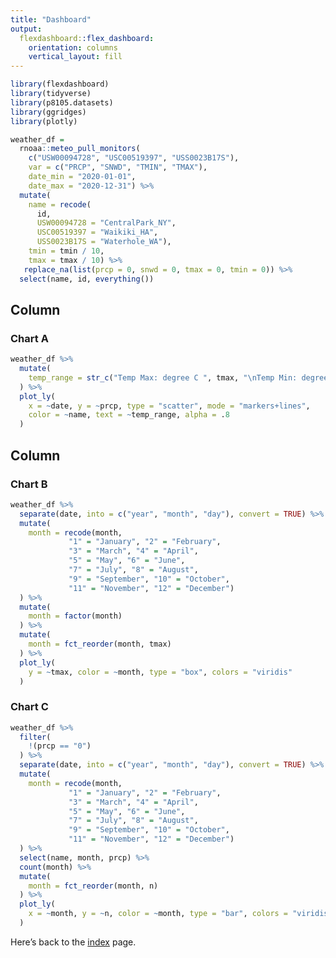 ```yaml
---
title: "Dashboard"
output: 
  flexdashboard::flex_dashboard:
    orientation: columns
    vertical_layout: fill
---
```


```r
library(flexdashboard)
library(tidyverse)
library(p8105.datasets)
library(ggridges)
library(plotly)
```


```r
weather_df = 
  rnoaa::meteo_pull_monitors(
    c("USW00094728", "USC00519397", "USS0023B17S"),
    var = c("PRCP", "SNWD", "TMIN", "TMAX"), 
    date_min = "2020-01-01",
    date_max = "2020-12-31") %>%
  mutate(
    name = recode(
      id, 
      USW00094728 = "CentralPark_NY", 
      USC00519397 = "Waikiki_HA",
      USS0023B17S = "Waterhole_WA"),
    tmin = tmin / 10,
    tmax = tmax / 10) %>%
   replace_na(list(prcp = 0, snwd = 0, tmax = 0, tmin = 0)) %>% 
  select(name, id, everything())
```



Column {data-width=650}
-----------------------------------------------------------------------

### Chart A

```r
weather_df %>% 
  mutate(
    temp_range = str_c("Temp Max: degree C ", tmax, "\nTemp Min: degree C ", tmin)
  ) %>% 
  plot_ly(
    x = ~date, y = ~prcp, type = "scatter", mode = "markers+lines",
    color = ~name, text = ~temp_range, alpha = .8
  )
```

Column {data-width=350}
-----------------------------------------------------------------------

### Chart B

```r
weather_df %>% 
  separate(date, into = c("year", "month", "day"), convert = TRUE) %>% 
  mutate(
    month = recode(month, 
             "1" = "January", "2" = "February",
             "3" = "March", "4" = "April",
             "5" = "May", "6" = "June",
             "7" = "July", "8" = "August",
             "9" = "September", "10" = "October",
             "11" = "November", "12" = "December")
  ) %>% 
  mutate(
    month = factor(month)
  ) %>% 
  mutate(
    month = fct_reorder(month, tmax)
  ) %>% 
  plot_ly(
    y = ~tmax, color = ~month, type = "box", colors = "viridis"
  )
```

### Chart C

```r
weather_df %>% 
  filter(
    !(prcp == "0")
  ) %>% 
  separate(date, into = c("year", "month", "day"), convert = TRUE) %>% 
  mutate(
    month = recode(month, 
             "1" = "January", "2" = "February",
             "3" = "March", "4" = "April",
             "5" = "May", "6" = "June",
             "7" = "July", "8" = "August",
             "9" = "September", "10" = "October",
             "11" = "November", "12" = "December")
  ) %>% 
  select(name, month, prcp) %>% 
  count(month) %>% 
  mutate(
    month = fct_reorder(month, n)
  ) %>% 
  plot_ly(
    x = ~month, y = ~n, color = ~month, type = "bar", colors = "viridis"
  )
```

Here's back to the [index](index.html) page.